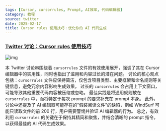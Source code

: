 ```yaml
---
tags: [Cursor, cursorrules, Prompt, AI效率, 代码编辑器]
category: 教程
source: twitter
date: 2025-02-17
title: Cursor rules 使用技巧：优化你的 AI 代码生成
---
```


### [Twitter 讨论：Cursor rules 使用技巧](https://twitter-thread.com/t/1865926340630938012)

![img](https://img.mengpeng.tech/i/2025/02/17/67b2c09f6fec7.webp)

本 Twitter 讨论串围绕着 `cursorrules` 文件的有效使用展开，强调了其在 Cursor 编辑器中的实用性，同时也指出了滥用和内容过长的潜在问题。  讨论的核心观点包括：`cursorrules` 文件应保持简洁，仅包含项目类型、主要框架和命名规则等关键信息，避免冗余内容影响生成效果。  过长的 `cursorrules` 会占用上下文窗口，可能导致其他重要代码内容被压缩或忽略。  最佳实践是将通用规则放在 `cursorrules` 中，而将特定于每次 prompt 的要求补充在 prompt 本身。  此外，讨论中还提及了 AI 编辑器可能存在的"假装阅读文件"的缺陷，例如 WindSurf 可能只读取文件的前 200 行，用户需要警惕并验证 AI 编辑器的行为。  总之，有效利用 `cursorrules` 的关键在于保持其精简和聚焦，并结合清晰的 prompt 指令，以获得最佳的 AI 代码生成效果。 